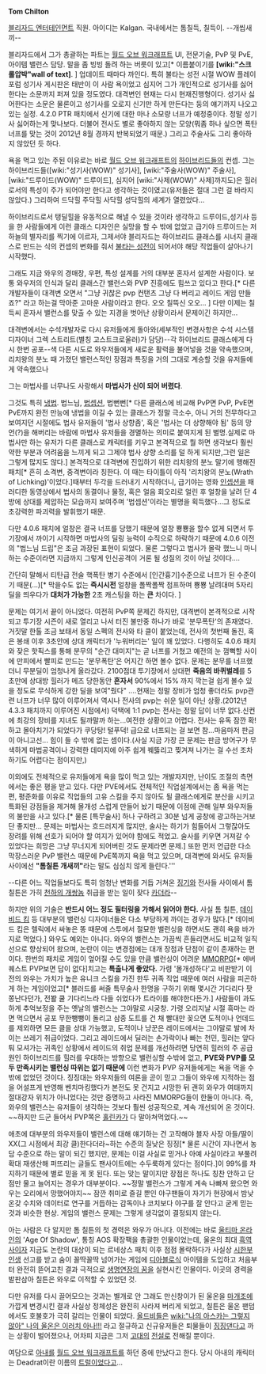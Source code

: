 '''Tom Chilton'''

[[블리자드 엔터테인먼트]] 직원. 아이디는 Kalgan. 국내에서는 톰칠득, 칠득이. --개씹새끼--

블리자드에서 그가 총괄하는 파트는 [[월드 오브 워크래프트]] UI, 전문기술, PvP 및 PvE, 아이템 밸런스 담당. 말을 좀 빙빙 돌려 하는 버릇이 있고[* 이름붙이기를 '''[wiki:"스크롤압박"wall of text]'''. ] 업데이트 때마다 까인다. 특히 불타는 성전 시절 WOW 플레이포럼 성기사 게시판은 태반이 이 사람 욕이었고 심지어 그가 개인적으로 성기사를 싫어한다는 소문까지 퍼져 있을 정도였다. 대격변인 현재는 다시 현재진행형이다. 성기사 싫어한다는 소문은 물론이고 성기사를 오로지 신기만 하게 만든다는 둥의 얘기까지 나오고 있는 실정. 4.2.0 PTR 패치에서 신기에 대한 마나 소모량 너프가 예정중이다. 정말 성기사 싫어하는게 맞나보다. 더불어 전사도 별로 좋아하지 않는 모양(뭐좀 하나 싶으면 폭탄 너프를 맞는 것이 2012년 8월 경까지 반복되었기 때문.) 그리고 주술사도 그리 좋아하지 않았던 듯 하다.

욕을 먹고 있는 주된 이유로는 바로 [[월드 오브 워크래프트]]의 [[하이브리드]]들의 컨셉. 그는 하이브리드들([wiki:"성기사(WOW)" 성기사], [wiki:"주술사(WOW)" 주술사], [wiki:"드루이드(WOW)" 드루이드], 심지어 [wiki:"사제(WOW)" 사제]까지도)은 힐러로서의 특성이 주가 되어야만 한다고 생각하는 것이였고(유저들은 절대 그런 걸 바라지 않았다.) 그리하여 드닥힐 주닥힐 사닥힐 성닥힐의 세계가 열렸었다...

하이브리드로서 탱딜힐을 유동적으로 해낼 수 있을 것이라 생각하고 드루이드,성기사 등을 한 사람들에게 이런 클래스 디자인은 실망을 할 수 밖에 없었고 급기야 드루이드는 저 하늘의 별자리를 찍기에 이르자, 그제서야 블리자드는 하이브리드 클래스를 시너지 클래스로 만드는 식의 컨셉의 변화를 줘서 [[불타는 성전]]이 되어서야 해당 직업들이 살아나기 시작했다.

그래도 지금 와우의 경매장, 우편, 특성 설계를 거의 대부분 혼자서 설계한 사람이다. 보통 와우저의 인식과 달리 클래스간 밸런스와 PVP 진흥에도 힘쓰고 있다고 한다.[* 다른 개발자들이 대격변 오면서 "그냥 귀찮은 pvp 컨탠츠 그냥 다 버리고 레이드 게임 만들죠?" 라고 하는걸 막아준 고마운 사람이라고 한다. 오오 칠뜩신 오오... ] 다만 이제는 칠득씨 혼자서 밸런스를 맞출 수 있는 지경을 벗어난 상황이라서 문제이긴 하지만... 

대격변에서는 수석개발자로 다시 유저들에게 돌아와(세부적인 변경사항은 수석 시스템 디자이너 그렉 스트리트(별칭 고스트크로울러)가 담당)--각 하이브리드 클래스에게 다시 한번 공포--색 다른 시도로 와우저들에게 새로운 활력을 불어넣을 것을 약속했으며, 리치왕의 분노 때 가졌던 밸런스적인 장점과 특징을 거의 그대로 계승할 것을 유저들에게 약속했으나

그는 마법사를 너무나도 사랑해서 '''마법사가 신이 되어 버렸다'''.

그것도 특히 [[냉법]]. 법느님, [http://tvpot.daum.net/clip/ClipViewByVid.do?vid=2tuIRunf1L0$ 법셉션], 법뻔뻔[* 다른 클래스에 비교해 PvP면 PvP, PvE면 PvE까지 완전 만능에 냉법을 이길 수 있는 클래스가 정말 극소수, 아니 거의 전무하다고 보여지던 시절에도 법사 유저들이 '법사 상향좀', 혹은 '법사는 더 상향해야 됨' 등의 망언(?)을 해버리는 바람에 마법사 유저들을 경멸하는 의미로 붙여지게 된 별명.실제로 마법사만 하는 유저가 다른 클래스로 캐릭터를 키우고 본격적으로 뭘 하면 생각보다 훨씬 약한 부분과 어려움을 느끼게 되고 그제야 법사 상향 소리를 덜 하게 되지만,그런 일은 그렇게 많지도 않다.] 본격적으로 대격변에 진입하기 위한 리치왕의 분노 말기에 행해진 패치[* 흔히 소격변, 중격변이라 칭한다. 이 때는 타이틀이 아직 '리치왕의 분노(Wrath of Lichking)'이었다.]때부터 두각을 드러내기 시작하더니, 급기야는 영화 [[인셉션]]을 패러디한 동영상에서 법사의 동결이나 물정, 혹은 얼음 회오리로 얼린 후 얼창을 날려 단 4방에 상대를 제압하는 모습까지 보여주며 '법셉션'이라는 별명을 획득했다...그 정도로 초강력한 파괴력을 발휘했기 때문.

다만 4.0.6 패치에 얼창은 결국 너프를 당했기 때문에 얼창 뿅뿅을 할수 없게 되면서 투기장에서 까이기 시작하면 마법사의 딜링 능력이 수직으로 하락하기 때문에 4.0.6 이전의 "법느님 드립"은 조금 과장된 표현이 되었다.  물론 그렇다고 법사가 몰락 했느니 마니하는 수준이라면 지금까지 그렇게 인신공격이 거론 될 성질의 것이 아닐 것이다....

간단히 말해서 티탄급 전술 핵폭탄 병기 수준에서 [인간흉기]수준으로 너프가 된 수준이기 때문(...)[* 막을수도 없는 '''즉시시전''' 얼창을 폴짝폴짝 점프하며 뿅뿅 날려대며 5자리 딜을 띄우다가 '''대처가 가능한''' 2초 캐스팅을 하는 '''큰''' 차이다. ]

문제는 여기서 끝이 아니었다. 여전히 PvP쪽 문제긴 하지만, 대격변이 본격적으로 시작되고 투기장 시즌이 새로 열리고 나서 터진 불만중 하나가 바로 '분무폭탄'의 존재였다. 거짓말 한톨 조금 보태서 동일 스펙의 전사와 타 클이 붙었는데, 전사의 첫번째 돌진, 혹은 봉쇄 이후 3초안에 상대 캐릭터가 '누워버리는' 일이 꽤 있었다.  다행히도 4.0.6 패치와 잦은 핫픽스를 통해 분무의 "순간 대미지"는 곧 너프를 거쳤고 예전의 눈 껌뻑할 사이에 만피에서 빨피로 만드는 '분무폭탄'은 어지간 하면 볼수 없다.  문제는 분무를 너프했더니 무분딜이 엄청나게 올라갔다.   2100점대 투기장에서 상대편 '''죽음의 바퀴벌레'''를 5초만에 상대방 힐러가 메즈 당한동안 '''혼자서''' 90%에서 15% 까지 깍는걸 쉽게 볼수 있을 정도로 무식하게 강한 딜을 보여"줬다" ....현재는 정말 장비가 엄청 좋더라도 pvp관련 너프가 너무 많이 이루어져서 역시나 전사의 pvp는 쉬운 일이 아닌 상황.(2012년 4.3.3 패치까지 이루어진 시점에서) 덕택에 1:1 pvp는 전사는 정말 답이 너무 없다.신컨에 최강의 장비를 지녀도 될까말까 하는...여전한 상황이고 어렵다. 전사는 유독 잠깐 확! 하고 몰아치기가 되었다가 쿠당탕! 털푸덕! 급으로 너프되는 걸 보면 참...마음마저 판금이 아니고선... 힘이 들 수 밖에 없는 셈이다.(사실 지금 가장 큰 문제는 판금 방어구가 무색하게 마법공격이나 강력한 데미지에 아주 쉽게 꿰뜷리고 찢겨져 나가는 걸 수선 조차 하기도 어렵다는 점이지만,)

이외에도 전체적으로 유저들에게 욕을 많이 먹고 있는 개발자지만, 난이도 조절의 측면에서는 좋은 평을 받고 있다. 다만 PVE에서도 전체적인 직업설계에서는 좀 욕을 먹는 편, 평준화를 이유로 직업들의 고유 스킬을 주지 않아도 될 클래스에게로 분산을 시키고 특화된 강점들을 제거해 몰개성 스럽게 만들어 놨기 때문에 이점에 관해 일부 와우저들의 불만을 사고 있다.[* 물론 [특무술사] 하나 구하려고 30분 넘게 공창에 광고하는거보단 좋지만... 문제는 마법사는 흐드러지게 많지만, 술사는 하기가 힘들어서 그렇잖아도 장려를 위해 선호가 되어야 할 여지가 있어야 함에도 적었고. 술사를 키우면 거져갈 수 있었다는 희망은 그냥 무너지게 되어버린 것도 문제라면 문제.] 또한 먼저 언급한 다소 막장스러운 PvP 밸런스 때문에 PvE쪽까지 욕을 먹고 있으며, 대격변에 와서도 유저들 사이에선 '''"톰칠튼 개새끼"'''라는 말도 심심치 않게 들린다.'''

--다른 어느 직업들보다도 특히 엄청난 변화를 거듭 거쳐온 [[징기]]와 전사들 사이에서 톰 칠튼은 가히 [[천하의 개쌍놈]] 취급을 받는 일이 잦다 [[카더라]]--

하지만 위의 기술은 '''반드시 어느 정도 필터링을 가해서 읽어야 한다.''' 사실 톰 칠튼, [[데이비드 킴]] 등 대부분의 밸런싱 디자이너들은 다소 부당하게 까이는 경우가 많다.[* 데이비드 킴은 렐릭에서 싸놓은 똥 때문에 스투에서 절묘한 밸런싱을 하면서도 괜히 욕을 바가지로 먹었다.] 와우도 예외는 아니다. 와우의 밸런스는 가끔씩 흔들리면서도 비교적 일직선으로 향상되어 왔으며, 논란이 이는 변경점에는 대개 장점과 단점이 같이 존재하는 편이다. 한번의 패치로 게임이 엎어질 수도 있을 만큼 밸런싱이 어려운 [[MMORPG]][* 에버퀘스트 PVP보면 답이 없다]치고는 '''특출나게 좋았다.''' 가령 '몰개성하다'고 비판받기 이전의 와우는 가치가 높은 유니크 스킬을 가진 한두 귀족 직업 때문에 여러 사람을 피곤하게 하는 게임이었고[* 블러드를 써줄 특무술사 한명을 구하기 위해 몇시간 기다리다 팟쫑난다던가, 전봘 쿨 기다리느라 다들 쉬었다가 트라이를 해야한다든가.] 사람들이 과도하게 추억보정을 주는 옛날의 밸런스는 그야말로 시궁창. 가령 오리지날 시절 흑마는 라면 먹으면서 공포 무한뺑뺑이 돌리고 삼종 도트를 건 채 빨대만 꽂으면 도적이나 언데드를 제외하면 모든 클을 상대 가능했고, 도적이나 냥꾼은 레이드에서는 그야말로 발에 차이는 쓰레기 취급이었다. 그리고 레이드에서 딜러는 손가락이나 빠는 천민, 힐러는 앞다퉈 모셔가는 귀족인 상황에서 레이드의 취업 문제를 개선하려면 당연히 힐러의 주 공급원인 하이브리드를 힐러를 우대하는 방향으로 밸런싱할 수밖에 없고, '''PVE와 PVP를 모두 만족시키는 밸런싱 따위는 없기 때문에''' 이런 변화가 PVP 유저들에게는 욕을 먹을 수밖에 없었던 것이다. 징징대는 와우저들의 여론을 곧이 믿고 그들이 와우에 지적하는 점을 어설프게 반영해 벤치마킹했다가 본전도 못 건지고 시망한 뒤 괜히 와우가 여태까지 절대강자 위치가 아니었다는 것만 증명하고 사라진 MMORPG들이 한둘이 아니다. 즉, 와우의 밸런스는 유저들이 생각하는 것보다 훨씬 성공적으로, 계속 개선되어 온 것이다. ~~하지만 드군 들어서 PVP쪽은 [[홀린카]]가 다 말아쳐먹었다.~~

애초에 대부분의 와우저들이 밸런스에 대해 얘기하는 건 고작해야 블자 사장 아들/딸이 XX(그 시점에서 최강 클)한다더라~하는 수준의 질낮은 징징[* 물론 시간이 지나면서 농담 수준으로 하는 말이 되긴 했지만, 문제는 이걸 사실로 믿거나 아예 사실이라고 부풀려 확대 재생산해 퍼뜨리는 글들도 팬사이트에는 수두룩하게 있다는 점이다.]이 99%를 차지하기 때문에 별로 믿을 게 못 된다. 또는 맞는 말이지만 장점은 하나도 칭찬 안하고 단점만 물고 늘어지는 경우가 대부분이다. ~~정말 밸런스가 그렇게 계속 나빠져 왔으면 와우는 오리에서 망했어야지~~ 잠깐 취미로 즐길 뿐인 야구팬들이 자기가 현장에서 밤낮 온갖 수치와 데이터로 연구를 거듭하는 감독이나 코치보다 야구를 잘 안다고 굳게 믿는 것과 비슷한 현상. 게임의 밸런스 문제는 그렇게 생각없이 결정되지 않는다.

아는 사람은 다 알지만 톰 칠튼의 첫 경력은 와우가 아니다. 이전에는 바로 [[울티마 온라인]]의 'Age Of Shadow', 통칭 AOS 확장팩을 총괄한 인물이었는데, 울온의 최대 [[흑역사]]이자 지금도 논란의 대상이 되는 르네상스 패치 이후 점점 몰락하다가 사실상 [[시한부 인생]] 선고를 받고 숨이 꼴딱꼴딱 넘어가는 게임에 [[디아블로]]식 아이템을 도입하고 처음부터 완전히 뜯어고친 결과 극적으로 [[생명연장의 꿈]]을 실현시킨 인물이다. 이곳의 경력을 발판삼아 칠튼은 와우로 이적할 수 있었던 것. 

다만 유저를 다시 끌어모으는 것과는 별개로 안 그래도 만신창이가 된 울온을 [[마개조]]에 가깝게 변경시킨 결과 사실상 정체성은 완전히 사라져 버리게 되었고, 칠튼은 울온 팬덤에서도 호불호가 극히 갈리는 인물이 되었다. [[올드비]]들은 [[wiki:"나의 아스카는 그렇지 않아" 나의 울온은 이러치 아나!!!]] 라고 절규하고 신규유저들은 퇴물들이 [[징징]]댄다고 까는 상황이 벌어졌으나, 어차피 지금은 그저 [[고대]]의 [[전설]]로 전해질 뿐이다.

여담으로 [[아내]]를 [[월드 오브 워크래프트]]를 하던 중에 만났다고 한다. 당시 아내의 캐릭터는 Deadrat이란 이름의 [[트럴]]이었다고...
